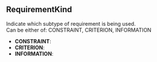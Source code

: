 


## RequirementKind



Indicate which subtype of requirement is being used. <br/> Can be either of: CONSTRAINT, CRITERION, INFORMATION

 - **CONSTRAINT**:
 - **CRITERION**:
 - **INFORMATION**:

